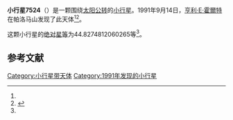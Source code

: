 {{Infobox planet
| bgcolour = #FFFFC0
| name = 7524
| symbol = 
| image = 
| caption = 
| discovery = yes
| discovery_ref = 
| discoverer = [[亨利·E·霍爾特|亨利·E·霍爾特]]
| discovery_site = [[帕洛马山|帕洛马山]] 
| discovered = 1991年9月14日
| designations = yes
| mp_name = 
| named_after = 
| alt_names = 1991 RW19/ 1969 RE1 / 1976 KP2
| mp_category = [[主带小行星|主带小行星]]
| orbit_ref = <ref name="a">[http://ssd.jpl.nasa.gov/sbdb.cgi?sstr=7524 7524] {{Wayback|url=http://ssd.jpl.nasa.gov/sbdb.cgi?sstr=7524 |date=20210717070251 }}，小行星數據庫瀏覽器（JPL Small-Body Database Browser）－[[美国国家航空航天局|美国国家航空航天局]]喷气推进实验室</ref>
| epoch = 2456400.5 (2013年4月18日更新)
| aphelion = {{convert|2.847687734268988|AU|km|3|abbr=on|lk=out}}
| perihelion = {{convert|1.89763206362544|AU|km|3|abbr=on}}
| semimajor = {{convert|2.372659898947214|AU|km|3|abbr=on}}
| eccentricity = 0.200208987
| period = 1334.909003 [[日|日]]<br />3.65[[儒略年|儒略年]]
| avg_speed = 
| inclination = 2.403845684632678
| asc_node = 247.0350269353492
| mean_anomaly = 
| arg_peri = 44.8274812060265
| satellites = 
| physical_characteristics = yes
| dimensions = 
| mass = 
| density = 
| surface_grav = 
| escape_velocity = 
| sidereal_day = 
| axial_tilt = 
| pole_ecliptic_lat = 
| pole_ecliptic_lon = 
| albedo = 
| temperatures= 
| temp_name1 = 
| mean_temp_1 = 
| max_temp_1 = 
| temp_name2 = 
| max_temp_2 = 
| spectral_type = 
| abs_magnitude = 44.8274812060265
}}

'''小行星7524'''（{{lang-en|7524}}）是一颗围绕[[太阳|太阳]][[公转|公转]]的[[小行星|小行星]]。1991年9月14日，[[亨利·E·霍爾特|亨利·E·霍爾特]]在帕洛马山发现了此天体<ref name="a" /><ref>{{cite news|title=小行星列表|url=http://cfa-www.harvard.edu/iau/lists/NumberedMPs.txt|accessdate=2013-07-08|newspaper=哈佛大学|archive-date=2008-05-17|archive-url=https://web.archive.org/web/20080517010638/http://cfa-www.harvard.edu/iau/lists/NumberedMPs.txt|dead-url=no}}</ref>。

这颗小行星的[[绝对星等|绝对星等]]为44.8274812060265等<ref name="a" />。

==参考文献==
{{reflist}}
{{Minor Planet Number|[[小行星7523|小行星7523]]|[[小行星7525|小行星7525]]}}

{{小天体}}

[[Category:小行星带天体|Category:小行星带天体]]
[[Category:1991年发现的小行星|Category:1991年发现的小行星]]

{{asteroid-stub}}